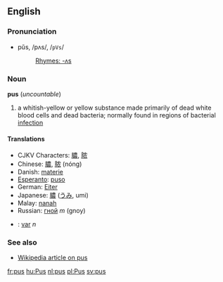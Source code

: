 ==English==
===Pronunciation===
*pŭs, /pʌs/, /<tt>pVs</tt>/
*:[[Rhymes:English:-ʌs|Rhymes: -ʌs]]

===Noun===
'''pus''' (''uncountable'')

# a whitish-yellow or yellow substance made primarily of dead white blood cells and dead bacteria; normally found in regions of bacterial [[infection]]

====Translations====
*CJKV Characters: [[膿]], [[脓]]
*Chinese: [[膿]], [[脓]] (nóng)
*Danish: [[materie]]
*[[Esperanto]]: [[puso]]
*German: [[Eiter]]
*Japanese: [[膿]] ([[うみ]], umi)
*Malay: [[nanah]]
*Russian: [[гной]] ''m'' (gnoy)
*{{sv}}: [[var]] ''n''

===See also===
*[[w:Pus|Wikipedia article on pus]]

[[fr:pus]]
[[hu:Pus]]
[[nl:pus]]
[[pl:Pus]]
[[sv:pus]]